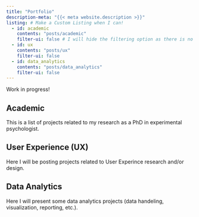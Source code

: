 ```yaml
---
title: "Portfolio"
description-meta: "{{< meta website.description >}}"
listing: # Make a Custom Listing when I can!
  - id: academic
    contents: "posts/academic"
    filter-ui: false # I will hide the filtering option as there is no project to be shown
  - id: ux
    contents: "posts/ux"
    filter-ui: false
  - id: data_analytics
    contents: "posts/data_analytics"
    filter-ui: false
---
```


Work in progress!

::: {.panel-tabset}

## Academic

This is a list of projects related to my research as a PhD in experimental psychologist.

:::{#academic}

:::

## User Experience (UX)

Here I will be posting projects related to User Experince research and/or design.

:::{#ux}

:::

## Data Analytics

Here I will present some data analytics projects (data handeling, visualization, reporting, etc.).

:::{#data_analytics}

:::

:::